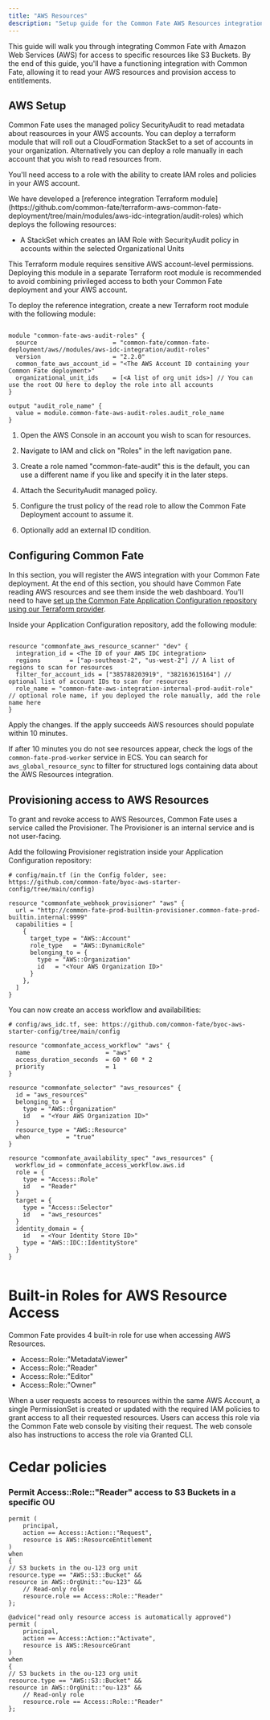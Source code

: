 ```yaml
---
title: "AWS Resources"
description: "Setup guide for the Common Fate AWS Resources integration."
---
```


This guide will walk you through integrating Common Fate with Amazon Web Services (AWS) for access to specific resources like S3 Buckets. By the end of this guide, you'll have a functioning integration with Common Fate, allowing it to read your AWS resources and provision access to entitlements.

## AWS Setup

Common Fate uses the managed policy SecurityAudit to read metadata about reasources in your AWS accounts. You can deploy a terraform module that will roll out a CloudFormation StackSet to a set of accounts in your organization.
Alternatively you can deploy a role manually in each account that you wish to read resources from.

You'll need access to a role with the ability to create IAM roles and policies in your AWS account.

<Tabs>
  <Tab title="Using Terraform">
    We have developed a [reference integration Terraform module](https://github.com/common-fate/terraform-aws-common-fate-deployment/tree/main/modules/aws-idc-integration/audit-roles)
    which deploys the following resources:

- A StackSet which creates an IAM Role with SecurityAudit policy in accounts within the selected Organizational Units

<Note>
  This Terraform module requires sensitive AWS account-level permissions.
  Deploying this module in a separate Terraform root module is recommended to
  avoid combining privileged access to both your Common Fate deployment and your
  AWS account.
</Note>

To deploy the reference integration, create a new Terraform root module with the following module:

```hcl

module "common-fate-aws-audit-roles" {
  source                     = "common-fate/common-fate-deployment/aws//modules/aws-idc-integration/audit-roles"
  version                    = "2.2.0"
  common_fate_aws_account_id = "<The AWS Account ID containing your Common Fate deployment>"
  organizational_unit_ids    = [<A list of org unit ids>] // You can use the root OU here to deploy the role into all accounts
}

output "audit_role_name" {
  value = module.common-fate-aws-audit-roles.audit_role_name
}

```

  </Tab>

  <Tab title="Using the AWS Management Console">

1. Open the AWS Console in an account you wish to scan for resources.

2. Navigate to IAM and click on "Roles" in the left navigation pane.

3. Create a role named "common-fate-audit" this is the default, you can use a different name if you like and specify it in the later steps.

4. Attach the SecurityAudit managed policy.

5. Configure the trust policy of the read role to allow the Common Fate Deployment account to assume it.

6. Optionally add an external ID condition.

  </Tab>

</Tabs>

## Configuring Common Fate

In this section, you will register the AWS integration with your Common Fate deployment. At the end of this section, you should have Common Fate reading AWS resources and see them inside the web dashboard. You'll need to have [set up the Common Fate Application Configuration repository using our Terraform provider](/config/terraform).

Inside your Application Configuration repository, add the following module:

```hcl

resource "commonfate_aws_resource_scanner" "dev" {
  integration_id = <The ID of your AWS IDC integration>
  regions        = ["ap-southeast-2", "us-west-2"] // A list of regions to scan for resources
  filter_for_account_ids = ["385788203919", "382163615164"] // optional list of account IDs to scan for resources
  role_name = "common-fate-aws-integration-internal-prod-audit-role" // optional role name, if you deployed the role manually, add the role name here
}

```

Apply the changes. If the apply succeeds AWS resources should populate within 10 minutes.

If after 10 minutes you do not see resources appear, check the logs of the `common-fate-prod-worker` service in ECS. You can search for `aws_global_resource_sync` to filter for structured logs containing data about the AWS Resources integration.

## Provisioning access to AWS Resources

To grant and revoke access to AWS Resources, Common Fate uses a service called the Provisioner. The Provisioner is an internal service and is not user-facing.

Add the following Provisioner registration inside your Application Configuration repository:

```hcl
# config/main.tf (in the Config folder, see: https://github.com/common-fate/byoc-aws-starter-config/tree/main/config)

resource "commonfate_webhook_provisioner" "aws" {
  url = "http://common-fate-prod-builtin-provisioner.common-fate-prod-builtin.internal:9999"
  capabilities = [
    {
      target_type = "AWS::Account"
      role_type   = "AWS::DynamicRole"
      belonging_to = {
        type = "AWS::Organization"
        id   = "<Your AWS Organization ID>"
      }
    },
  ]
}

```

You can now create an access workflow and availabilities:

```hcl
# config/aws_idc.tf, see: https://github.com/common-fate/byoc-aws-starter-config/tree/main/config

resource "commonfate_access_workflow" "aws" {
  name                     = "aws"
  access_duration_seconds  = 60 * 60 * 2
  priority                 = 1
}

resource "commonfate_selector" "aws_resources" {
  id = "aws_resources"
  belonging_to = {
    type = "AWS::Organization"
    id   = "<Your AWS Organization ID>"
  }
  resource_type = "AWS::Resource"
  when          = "true"
}

resource "commonfate_availability_spec" "aws_resources" {
  workflow_id = commonfate_access_workflow.aws.id
  role = {
    type = "Access::Role"
    id   = "Reader"
  }
  target = {
    type = "Access::Selector"
    id   = "aws_resources"
  }
  identity_domain = {
    id   = <Your Identity Store ID>"
    type = "AWS::IDC::IdentityStore"
  }
}


```

# Built-in Roles for AWS Resource Access

Common Fate provides 4 built-in role for use when accessing AWS Resources.

- Access::Role::"MetadataViewer"
- Access::Role::"Reader"
- Access::Role::"Editor"
- Access::Role::"Owner"

When a user requests access to resources within the same AWS Account, a single PermissionSet is created or updated with the required IAM policies to grant access to all their requested resources.
Users can access this role via the Common Fate web console by visiting their request. The web console also has instructions to access the role via Granted CLI.

# Cedar policies

### Permit Access::Role::"Reader" access to S3 Buckets in a specific OU 

```
permit (
    principal,
    action == Access::Action::"Request",
    resource is AWS::ResourceEntitlement
)
when
{
// S3 buckets in the ou-123 org unit
resource.type == "AWS::S3::Bucket" &&
resource in AWS::OrgUnit::"ou-123" &&
    // Read-only role
    resource.role == Access::Role::"Reader"
};

@advice("read only resource access is automatically approved")
permit (
    principal,
    action == Access::Action::"Activate",
    resource is AWS::ResourceGrant
)
when
{
// S3 buckets in the ou-123 org unit
resource.type == "AWS::S3::Bucket" &&
resource in AWS::OrgUnit::"ou-123" &&
    // Read-only role
    resource.role == Access::Role::"Reader"
};

```